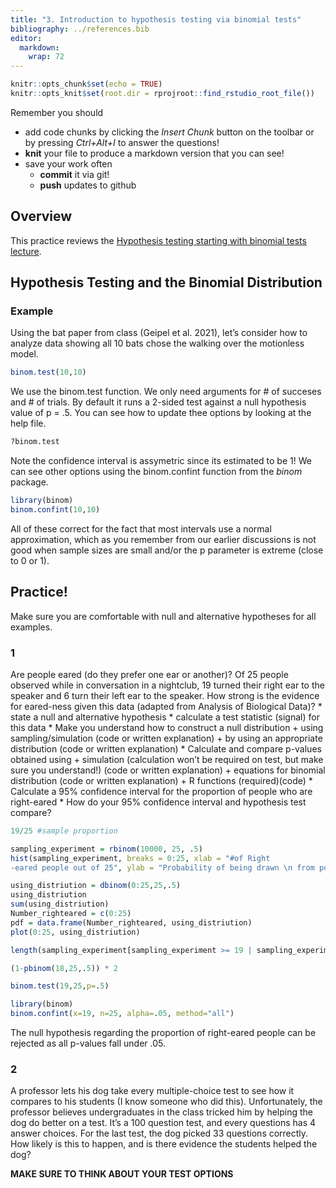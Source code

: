 ```yaml
---
title: "3. Introduction to hypothesis testing via binomial tests"
bibliography: ../references.bib
editor: 
  markdown: 
    wrap: 72
---
```


<!-- COMMENT NOT SHOW IN ANY OUTPUT: Code chunk below sets overall defaults for .qmd file; these inlcude showing output by default and looking for files relative to .Rpoj file, not .qmd file, which makes putting filesin different folders easier  -->

```r
knitr::opts_chunk$set(echo = TRUE)
knitr::opts_knit$set(root.dir = rprojroot::find_rstudio_root_file())
```

Remember you should

-   add code chunks by clicking the *Insert Chunk* button on the toolbar
    or by pressing *Ctrl+Alt+I* to answer the questions!
-   **knit** your file to produce a markdown version that you can see!
-   save your work often
    -   **commit** it via git!
    -   **push** updates to github

## Overview

This practice reviews the [Hypothesis testing starting with binomial
tests lecture](../chapters/Binomial.qmd).

## Hypothesis Testing and the Binomial Distribution

### Example

Using the bat paper from class (Geipel et al. 2021), let's consider how
to analyze data showing all 10 bats chose the walking over the
motionless model.

```r
binom.test(10,10)
```

We use the binom.test function. We only need arguments for \# of
succeses and \# of trials. By default it runs a 2-sided test against a
null hypothesis value of p = .5. You can see how to update thee options
by looking at the help file.

```r
?binom.test
```

Note the confidence interval is assymetric since its estimated to be 1!
We can see other options using the binom.confint function from the
*binom* package.

```r
library(binom)
binom.confint(10,10)
```

All of these correct for the fact that most intervals use a normal
approximation, which as you remember from our earlier discussions is not
good when sample sizes are small and/or the p parameter is extreme
(close to 0 or 1).

## Practice!

Make sure you are comfortable with null and alternative hypotheses for
all examples.

### 1

Are people eared (do they prefer one ear or another)? Of 25 people
observed while in conversation in a nightclub, 19 turned their right ear
to the speaker and 6 turn their left ear to the speaker. How strong is
the evidence for eared-ness given this data (adapted from Analysis of
Biological Data)? \* state a null and alternative hypothesis \*
calculate a test statistic (signal) for this data \* Make you understand
how to construct a null distribution + using sampling/simulation (code
or written explanation) + by using an appropriate distribution (code or
written explanation) \* Calculate and compare p-values obtained using +
simulation (calculation won’t be required on test, but make sure you
understand!) (code or written explanation) + equations for binomial
distribution (code or written explanation) + R functions
(required)(code) \* Calculate a 95% confidence interval for the
proportion of people who are right-eared \* How do your 95% confidence
interval and hypothesis test compare?

```r
19/25 #sample proportion
```

```r
sampling_experiment = rbinom(10000, 25, .5)
hist(sampling_experiment, breaks = 0:25, xlab = "#of Right 
-eared people out of 25", ylab = "Probability of being drawn \n from population of p = 0.5", cex.main = 2, cex.axis = 1.5, cex.lab = 2)
```

```r
using_distriution = dbinom(0:25,25,.5)
using_distriution
sum(using_distriution)
Number_righteared = c(0:25)
pdf = data.frame(Number_righteared, using_distriution)
plot(0:25, using_distriution)
```

```r
length(sampling_experiment[sampling_experiment >= 19 | sampling_experiment <= 6]) /length(sampling_experiment)
```

```r
(1-pbinom(18,25,.5)) * 2
```

```r
binom.test(19,25,p=.5)
```

```r
library(binom)
binom.confint(x=19, n=25, alpha=.05, method="all") 

```

The null hypothesis regarding the proportion of right-eared people can
be rejected as all p-values fall under .05.

### 2

A professor lets his dog take every multiple-choice test to see how it
compares to his students (I know someone who did this). Unfortunately,
the professor believes undergraduates in the class tricked him by
helping the dog do better on a test. It’s a 100 question test, and every
questions has 4 answer choices. For the last test, the dog picked 33
questions correctly. How likely is this to happen, and is there evidence
the students helped the dog?

**MAKE SURE TO THINK ABOUT YOUR TEST OPTIONS**
